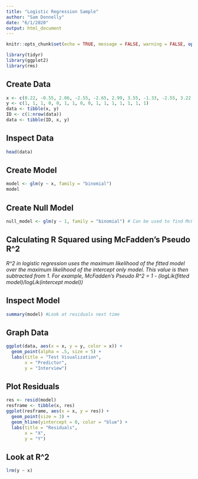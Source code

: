 ---
title: "Logistic Regression Sample"
author: "Sam Donnelly"
date: "6/1/2020"
output: html_document
---

```{r setup, include=FALSE,}
knitr::opts_chunk$set(echo = TRUE, message = FALSE, warning = FALSE, options(scipen = 999))
```

```{r}
library(tidyr)
library(ggplot2)
library(rms)
```

## Create Data
```{r}
x <- c(0.22, -0.55, 2.06, -2.55, -2.65, 2.99, 3.55, -1.33, -2.55, 3.22, 2.88, 3.99, 2.11, 3.11, 2.33, 3.00)
y <- c(1, 1, 1, 0, 0, 1, 1, 0, 0, 1, 1, 1, 1, 1, 1, 1)
data <- tibble(x, y)
ID <- c(1:nrow(data))
data <- tibble(ID, x, y)
```

## Inspect Data
```{r}
head(data)
```

## Create Model
```{r}
model <- glm(y ~ x, family = "binomial")
model
```

## Create Null Model
```{r}
null_model <- glm(y ~ 1, family = "binomial") # Can be used to find McFadden's Pseudo R^2, but I end up using the lrm function in the rms package.
```

## Calculating R Squared using McFadden's Pseudo R^2
 *R^2 in logistic regression uses the maximum likelihood of the fitted model over the maximum likelihood of the intercept only model. This value is then subtracted from 1. For example, McFadden's Pseudo R^2 = 1 - (logLik(fitted model)/logLik(intercept model))*

## Inspect Model
```{r}
summary(model) #Look at residuals next time
```

## Graph Data
```{r}
ggplot(data, aes(x = x, y = y, color = x)) +
  geom_point(alpha = .5, size = 5) +
  labs(title = "Test Visualization",
       x = "Predictor",
       y = "Interview")
```
## Plot Residuals
```{r}
res <- resid(model)
resframe <- tibble(x, res)
ggplot(resframe, aes(x = x, y = res)) +
  geom_point(size = 3) +
  geom_hline(yintercept = 0, color = "blue") +
  labs(title = "Residuals",
       x = "X",
       y = "Y")
```


## Look at R^2
```{r}
lrm(y ~ x)
```

